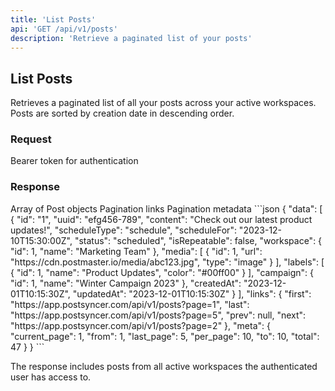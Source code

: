 ```yaml
---
title: 'List Posts'
api: 'GET /api/v1/posts'
description: 'Retrieve a paginated list of your posts'
---
```


## List Posts

Retrieves a paginated list of all your posts across your active workspaces. Posts are sorted by creation date in descending order.

### Request

<ParamField header="Authorization" required>
  Bearer token for authentication
</ParamField>

### Response

<ResponseField name="data" type="Array<Post>">
  Array of Post objects
</ResponseField>

<ResponseField name="links" type="Object">
  Pagination links
</ResponseField>

<ResponseField name="meta" type="Object">
  Pagination metadata
</ResponseField>

<ResponseExample>
```json
{
  "data": [
    {
      "id": "1",
      "uuid": "efg456-789",
      "content": "Check out our latest product updates!",
      "scheduleType": "schedule",
      "scheduleFor": "2023-12-10T15:30:00Z",
      "status": "scheduled",
      "isRepeatable": false,
      "workspace": {
        "id": 1,
        "name": "Marketing Team"
      },
      "media": [
        {
          "id": 1,
          "url": "https://cdn.postmaster.io/media/abc123.jpg",
          "type": "image"
        }
      ],
      "labels": [
        {
          "id": 1,
          "name": "Product Updates",
          "color": "#00ff00"
        }
      ],
      "campaign": {
        "id": 1,
        "name": "Winter Campaign 2023"
      },
      "createdAt": "2023-12-01T10:15:30Z",
      "updatedAt": "2023-12-01T10:15:30Z"
    }
  ],
  "links": {
    "first": "https://app.postsyncer.com/api/v1/posts?page=1",
    "last": "https://app.postsyncer.com/api/v1/posts?page=5",
    "prev": null,
    "next": "https://app.postsyncer.com/api/v1/posts?page=2"
  },
  "meta": {
    "current_page": 1,
    "from": 1,
    "last_page": 5,
    "per_page": 10,
    "to": 10,
    "total": 47
  }
}
```
</ResponseExample>

The response includes posts from all active workspaces the authenticated user has access to. 